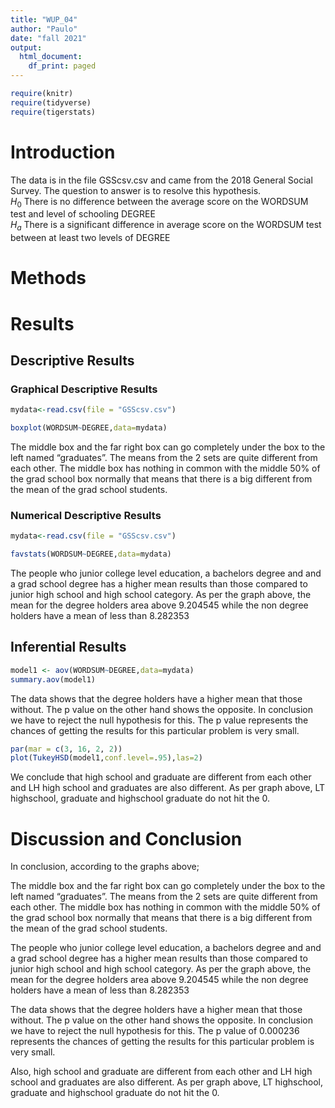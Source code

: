 ```yaml
---
title: "WUP_04"
author: "Paulo"
date: "fall 2021"
output:
  html_document:
    df_print: paged
---
```


```r
require(knitr)
require(tidyverse)
require(tigerstats)

```

# Introduction

<!--In this section you explain what you are trying to show.  Where did the data come from?  What is the research or other question you are trying to answer?!-->

The data is in the file GSScsv.csv and came from the 2018 General Social Survey.  The question to answer is to resolve this hypothesis.  
$H_0$ There is no difference between the average score on the WORDSUM test and level of schooling DEGREE  
$H_a$ There is a significant difference in average score on the WORDSUM test between at least two levels of DEGREE  

# Methods

<!--Decide on your methods:  use "variable analysis" or other appropriate descriptors.  Make sure to choose at least one graphical method and at least one numerical method.!-->

# Results

<!--Divide this section into two sub-sections:  One for your descriptive  results and one for your inferential results.!-->

## Descriptive Results

### Graphical Descriptive Results

<!--Graphical results here.  Make sure to show your code.  Provide appropriate labels for axes, giving units if possible, and provide a good title for the graph, too.  Use the graphical results to describe the patterns if any that exist in the data as focused toward the research question!-->
```r
mydata<-read.csv(file = "GSScsv.csv")
```

```r
boxplot(WORDSUM~DEGREE,data=mydata)
```
The middle box and the far right box can go completely under the box to the left named "graduates". The means from the 2 sets are quite different from each other. The middle box has nothing in common with the middle 50% of the grad school box normally that means that there is a big different from the mean of the grad school students. 

### Numerical Descriptive Results

<!--Numerical results go here. Use the numerical results to describe the patterns if any that exist in the data as focused toward the research question!-->
```r
mydata<-read.csv(file = "GSScsv.csv")
```

```r
favstats(WORDSUM~DEGREE,data=mydata)
```
The people who junior college level education, a bachelors degree and and a grad school degree has a higher mean results than those compared to junior high school and high school category. As per the graph above, the mean for the degree holders area above 9.204545 while the non degree holders have a mean of less than 8.282353

## Inferential Results

<!--State hypothesis clearly.  Make sure your discussion of the inferential test covers all the aspects that the test output produces, such as test statistic, p-value etc.  Make a decision about the null hypothesis, explain the assumptions on which the selected test/procedure was based, and why the chosen procedure satisfys the assumptions and is appropriate to answer the research question!-->

```r
model1 <- aov(WORDSUM~DEGREE,data=mydata)
summary.aov(model1)
```
The data shows that the degree holders have a higher mean that those without. The p value on the other hand shows the opposite. In conclusion we have to reject the null hypothesis for this. The p value represents the chances of getting the results for this particular problem is very small. 


```r
par(mar = c(3, 16, 2, 2))
plot(TukeyHSD(model1,conf.level=.95),las=2)
```

We conclude that high school and graduate are different from each other and LH high school and graduates are also different.  As per graph above, LT highschool, graduate and highschool graduate do not hit the 0.

# Discussion and Conclusion

<!--Discussion and conclusion here.  If you found a relationship be sure to consider whether the relationship occurs because one of the variavbles causes the other, or whether they perhasps are related for some other reason.  Watch the chapter 6 videos from the GeorgeTown videos collection.!-->

In conclusion, according to the graphs above; 

The middle box and the far right box can go completely under the box to the left named "graduates". The means from the 2 sets are quite different from each other. The middle box has nothing in common with the middle 50% of the grad school box normally that means that there is a big different from the mean of the grad school students.

The people who junior college level education, a bachelors degree and and a grad school degree has a higher mean results than those compared to junior high school and high school category. As per the graph above, the mean for the degree holders area above 9.204545 while the non degree holders have a mean of less than 8.282353

The data shows that the degree holders have a higher mean that those without. The p value on the other hand shows the opposite. In conclusion we have to reject the null hypothesis for this. The p value of 0.000236  represents the chances of getting the results for this particular problem is very small.

Also, high school and graduate are different from each other and LH high school and graduates are also different.  As per graph above, LT highschool, graduate and highschool graduate do not hit the 0.